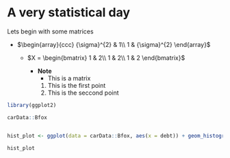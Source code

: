 # A very statistical day

Lets begin with some matrices

- $\begin{array}{ccc}
{\sigma}^{2} & 1\\
1 & {\sigma}^{2}
\end{array}$


  - $X = \begin{bmatrix}
1 & 2\\
1 & 2\\
1 & 2
\end{bmatrix}$

      - **Note**
        + This is a matrix
        1. This is the first point
        2. This is the seccond point

```r
library(ggplot2)

carData::Bfox


hist_plot <- ggplot(data = carData::Bfox, aes(x = debt)) + geom_histogram()
```

```r
hist_plot
```


